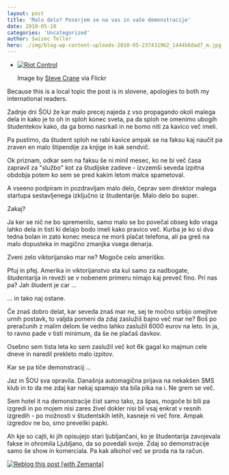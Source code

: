 ```yaml
---
layout: post
title: 'Malo delo? Poserjem se na vas in vaše demonstracije'
date: 2010-05-18
categories: 'Uncategorized'
author: Swizec Teller
hero: ./img/blog-wp-content-uploads-2010-05-237431962_1444b6dad7_m.jpg
---
```

- [![Riot Control](./img/blog-wp-content-uploads-2010-05-237431962_1444b6dad7_m.jpg "Riot Control")](http://www.flickr.com/photos/49503062604@N01/237431962)

  Image by [Steve Crane](http://www.flickr.com/photos/49503062604@N01/237431962) via Flickr

Because this is a local topic the post is in slovene, apologies to both my international readers.



Zadnje dni ŠOU že kar malo precej najeda z vso propagando okoli malega dela in kako je to oh in sploh konec sveta, pa da sploh ne omenimo ubogih študentekov kako, da ga bomo nasrkali in ne bomo niti za kavico več imeli.



Pa pustimo, da študent sploh ne rabi kavice ampak se na faksu kaj naučit pa zraven en malo štipendije za knjige in kak sendvič.



Ok priznam, odkar sem na faksu še ni minil mesec, ko ne bi več časa zapravil za "službo" kot za študijske zadeve - izvzemši seveda izpitna obdobja potem ko sem se pred kakim letom malce spametoval.



A vseeno podpiram in pozdravljam malo delo, čeprav sem direktor malega startupa sestavljenega izključno iz študentarije. Malo delo bo super.



Zakaj?



Ja ker se nič ne bo spremenilo, samo malo se bo povečal obseg kdo vraga lahko dela in tisti ki delajo bodo imeli kako pravico več. Kurba je ko si dva tedna bolan in zato konec mesca ne morš plačat telefona, ali pa greš na malo dopusteka in magično zmanjka vsega denarja.



Zveni zelo viktorijansko mar ne? Mogoče celo ameriško.



Pfuj in pfej. Amerika in viktorijanstvo sta kul samo za nadbogate, študentarija in reveži se v nobenem primeru nimajo kaj preveč fino. Pri nas pa? Jah študent je car ...



... in tako naj ostane.



Če znaš dobro delat, kar seveda znaš mar ne, sej te močno srbijo omejitve urnih postavk, to valjda pomeni da zdaj zaslužiš bajno več mar ne? Boš po preračunih z malim delom še vedno lahko zaslužil 6000 eurov na leto. In ja, to ravno pade v tisti minimum, da še ne plačaš davkov.



Osebno sem tista leta ko sem zaslužil več kot 6k gagal ko majmun cele dneve in naredil prekleto malo izpitov.



Kar se pa tiče demonstracij ...



Jaz in ŠOU sva opravila. Današnja automagična prijava na nekakšen SMS klub in to da me zdaj kar nekaj spamajo sta bila pika na i. Ne grem se več.



Sem hotel it na demonstracije čist samo tako, za špas, mogoče bi bili pa izgredi in po mojem nisi zares živel dokler nisi bil vsaj enkrat v resnih izgredih - po možnosti v študentskih letih, kasneje ni več fore. Ampak izgredov ne bo, smo preveliki papki.



Ah kje so cajti, ki jih opisujejo stari ljubljančani, ko je študentarija zavojevala fakse in ohromila Ljubljano, da so povedali svoje. Zdaj so demonstracije samo še show in komerciala. Pa kak alkohol več se proda na ta račun.

[![Reblog this post \[with Zemanta\]](http://img.zemanta.com/reblog_e.png?x-id=a3a05ea0-525e-4c09-bf92-94aed194ddb5)](http://reblog.zemanta.com/zemified/a3a05ea0-525e-4c09-bf92-94aed194ddb5/ "Reblog this post \[with Zemanta]")